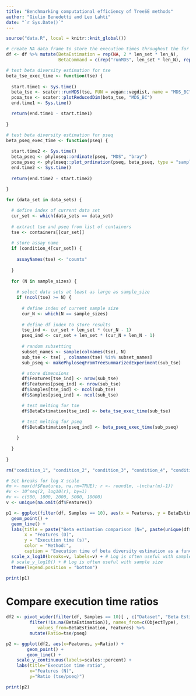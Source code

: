 ```yaml
---
title: "Benchmarking computational efficiency of TreeSE methods"
author: "Giulio Benedetti and Leo Lahti"
date: "`r Sys.Date()`"
---
```


```r
source("data.R", local = knitr::knit_global())
```

```r
# create NA data frame to store the execution times throughout the for loop
df <- df %>% mutate(BetaEstimation = rep(NA, 2 * len_set * len_N),
                    BetaCommand = c(rep("runMDS", len_set * len_N), rep("ordinate", len_set * len_N)))
```

```r
# test beta diversity estimation for tse
beta_tse_exec_time <- function(tse) {
  
  start.time1 <- Sys.time()
  beta_tse <- scater::runMDS(tse, FUN = vegan::vegdist, name = "MDS_BC")
  pcoa_tse <- scater::plotReducedDim(beta_tse, "MDS_BC")
  end.time1 <- Sys.time()

  return(end.time1 - start.time1)
  
}

# test beta diversity estimation for pseq
beta_pseq_exec_time <- function(pseq) {
  
  start.time2 <- Sys.time()
  beta_pseq <- phyloseq::ordinate(pseq, "MDS", "bray")
  pcoa_pseq <- phyloseq::plot_ordination(pseq, beta_pseq, type = "samples")
  end.time2 <- Sys.time()
    
  return(end.time2 - start.time2)
      
}
```

```r
for (data_set in data_sets) {

  # define index of current data set
  cur_set <- which(data_sets == data_set)
  
  # extract tse and pseq from list of containers
  tse <- containers[[cur_set]]
  
  # store assay name
  if (condition_4[cur_set]) {
        
    assayNames(tse) <- "counts"
        
  }
  
  for (N in sample_sizes) {
    
    # select data sets at least as large as sample_size
    if (ncol(tse) >= N) {
      
      # define index of current sample size
      cur_N <- which(N == sample_sizes)
      
      # define df index to store results
      tse_ind <- cur_set + len_set * (cur_N - 1)
      pseq_ind <- cur_set + len_set * (cur_N + len_N - 1)
  
      # random subsetting
      subset_names <- sample(colnames(tse), N)
      sub_tse <- tse[ , colnames(tse) %in% subset_names]
      sub_pseq <- makePhyloseqFromTreeSummarizedExperiment(sub_tse)

      # store dimensions
      df$Features[tse_ind] <- nrow(sub_tse)
      df$Features[pseq_ind] <- nrow(sub_tse)
      df$Samples[tse_ind] <- ncol(sub_tse)
      df$Samples[pseq_ind] <- ncol(sub_tse)

      # test melting for tse
      df$BetaEstimation[tse_ind] <- beta_tse_exec_time(sub_tse)

      # test melting for pseq
      df$BetaEstimation[pseq_ind] <- beta_pseq_exec_time(sub_pseq)
    
    }
  
  }
  
}

rm("condition_1", "condition_2", "condition_3", "condition_4", "condition_5")
```

```r
# Set breaks for log X scale
#m <- max(df$Features, na.rm=TRUE); r <- round(m, -(nchar(m)-1))
#v <- 10^seq(2, log10(r), by=1)
#v <- c(500, 1000, 2000, 5000, 10000)
v <- unique(na.omit(df$Features))

p1 <- ggplot(filter(df, Samples == 10), aes(x = Features, y = BetaEstimation, color = BetaCommand)) +
  geom_point() + 
  geom_line() +
  labs(title = paste("Beta estimation comparison (N=", paste(unique(df$Samples), collapse=","), ")"),
       x = "Features (D)",
       y = "Execution time (s)",
       color = "Method:",
       caption = "Execution time of beta diversity estimation as a function of number of features") +
  scale_x_log10(breaks=v, labels=v) + # Log is often useful with sample size
  # scale_y_log10() + # Log is often useful with sample size  
  theme(legend.position = "bottom")

print(p1)
```

# Compare execution time ratios

```r
df2 <- pivot_wider(filter(df, Samples == 10)[ , c("Dataset", "Beta Estimation", "Features", "ObjectType")] %>%
         filter(!is.na(BetaEstimation)), names_from=c(ObjectType),
	        values_from=BetaEstimation, Features) %>%
         mutate(Ratio=tse/pseq)

p2 <- ggplot(df2, aes(x=Features, y=Ratio)) +
        geom_point() +
        geom_line() +	
	scale_y_continuous(labels=scales::percent) + 
	labs(title="Execution time ratio",
	     x="Features (N)",
	     y="Ratio (tse/pseq)")

print(p2)
```
